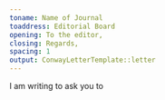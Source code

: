 ```yaml
---
toname: Name of Journal
toaddress: Editorial Board
opening: To the editor, 
closing: Regards,
spacing: 1
output: ConwayLetterTemplate::letter
---
```


I am writing to ask you to \dots

